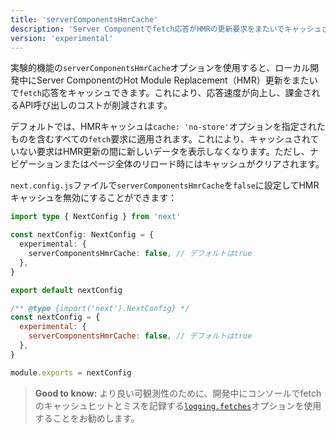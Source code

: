 ```yaml
---
title: 'serverComponentsHmrCache'
description: 'Server Componentでfetch応答がHMRの更新要求をまたいでキャッシュされるかどうかを設定します。'
version: 'experimental'
---
```


実験的機能の`serverComponentsHmrCache`オプションを使用すると、ローカル開発中にServer ComponentのHot Module Replacement（HMR）更新をまたいで`fetch`応答をキャッシュできます。これにより、応答速度が向上し、課金されるAPI呼び出しのコストが削減されます。

デフォルトでは、HMRキャッシュは`cache: 'no-store'`オプションを指定されたものを含むすべての`fetch`要求に適用されます。これにより、キャッシュされていない要求はHMR更新の間に新しいデータを表示しなくなります。ただし、ナビゲーションまたはページ全体のリロード時にはキャッシュがクリアされます。

`next.config.js`ファイルで`serverComponentsHmrCache`を`false`に設定してHMRキャッシュを無効にすることができます：

<Tabs>
<TabItem value="ts" label="TypeScript">

```ts title="next.config.ts" switcher
import type { NextConfig } from 'next'

const nextConfig: NextConfig = {
  experimental: {
    serverComponentsHmrCache: false, // デフォルトはtrue
  },
}

export default nextConfig
```
</TabItem>
<TabItem value="js" label="JavaScript">

```js title="next.config.js" switcher
/** @type {import('next').NextConfig} */
const nextConfig = {
  experimental: {
    serverComponentsHmrCache: false, // デフォルトはtrue
  },
}

module.exports = nextConfig
```
</TabItem>
</Tabs>

> **Good to know:** より良い可観測性のために、開発中にコンソールでfetchのキャッシュヒットとミスを記録する[`logging.fetches`](/docs/app/api-reference/next-config-js/logging)オプションを使用することをお勧めします。